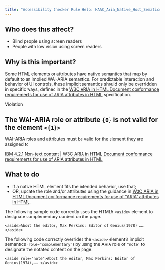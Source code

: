 ```yaml
---
title: "Accessibility Checker Rule Help: HAAC_Aria_Native_Host_Sematics"
---
```


<div className="toolHelp">
<Row>
<Column colLg={5} colMd={3} colSm={4} className="toolLeft">

## Who does this affect?

* Blind people using screen readers
* People with low vision using screen readers

## Why is this important?

Some HTML elements or attributes have native semantics that map by default to an implied WAI-ARIA semantics. For predictable interaction and behavior of UI controls, these implicit semantics should only be overridden in specific ways, defined in the [W3C ARIA in HTML Document conformance requirements for use of ARIA attributes in HTML](https://www.w3.org/TR/html-aria/#docconformance) specification.  

</Column>
<Column colLg={11} colMd={5} colSm={4} className="toolMain">

<div id="locLevel" className="level-violation">Violation</div>

## The WAI-ARIA role or attribute `{0}` is not valid for the element `<{1}>` 
WAI-ARIA roles and attributes must be valid for the element they are assigned to

[IBM 4.2.1 Non-text content](https://www.ibm.com/able/guidelines/ci162/name_role_value.html) | [W3C ARIA in HTML Document conformance requirements for use of ARIA attributes in HTML](https://www.w3.org/TR/html-aria/#docconformance)

<div id="locSnippet"></div>

## What to do

* If a native HTML element fits the intended behavior, use that;
* OR, update the role and/or attributes using the guidance in [W3C ARIA in HTML Document conformance requirements for use of "ARIA" attributes in HTML](https://www.w3.org/TR/html-aria/#docconformance).

The following sample code correctly uses the HTML5 `<aside>` element to designate complementary content on the page.       
```
<aside>About the editor, Max Perkins: Editor of Genius(1978),…… </aside> 
```
        
The following code correctly overrides the `<aside>` element’s implicit semantics (`role=“complementary”`) by using the ARIA role of `“note”` to designate the notated content on the page.
```        
<aside role="note">About the editor, Max Perkins: Editor of Genius(1978),…… </aside> 
```

</Column>
</Row>
</div>

